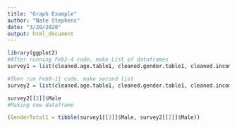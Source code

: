 ```yaml
---
title: "Graph Example"
author: "Nate Stephens"
date: "3/20/2020"
output: html_document
---
```


```r
library(ggplot2)
#After running Feb2-4 code, make List of dataframes
survey1 = list(cleaned.age.table1, cleaned.gender.table1, cleaned.income.table1, cleaned.race.table1, cleaned.region.table1)

#Then run Feb9-11 code, make second list
survey2 = list(cleaned.age.table1, cleaned.gender.table1, cleaned.income.table1, cleaned.race.table1, cleaned.region.table1)

survey2[[2]]$Male
#Making new dataframe

(GenderTotal1 = tibble(survey1[[2]]$Male, survey2[[2]]$Male))

```


